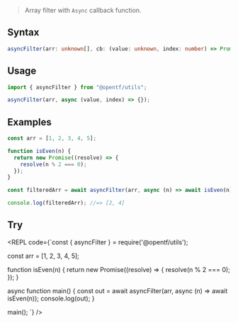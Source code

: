 
> Array filter with `Async` callback function.

## Syntax

```ts
asyncFilter(arr: unknown[], cb: (value: unknown, index: number) => Promise<boolean>): Promise<unknown[]>
```

## Usage

```ts
import { asyncFilter } from "@opentf/utils";

asyncFilter(arr, async (value, index) => {});
```

## Examples

```ts
const arr = [1, 2, 3, 4, 5];

function isEven(n) {
  return new Promise((resolve) => {
    resolve(n % 2 === 0);
  });
}

const filteredArr = await asyncFilter(arr, async (n) => await isEven(n));

console.log(filteredArr); //=> [2, 4]
```

## Try

<REPL code={`const { asyncFilter } = require('@opentf/utils');

const arr = [1, 2, 3, 4, 5];

function isEven(n) {
  return new Promise((resolve) => {
    resolve(n % 2 === 0);
  });
}


async function main() {
  const out = await asyncFilter(arr, async (n) => await isEven(n));
  console.log(out);
}

main();
`} />